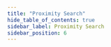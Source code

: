 ```yaml
---
title: "Proximity Search"
hide_table_of_contents: true
sidebar_label: Proximity Search
sidebar_position: 6
---
```





<LanguageSwitcher supportedLanguages={supportedLanguages} />

<LanguageContent language="csharp">
   <ProximitySearchCsharp />
</LanguageContent>

<LanguageContent language="java">
   <ProximitySearchJava />
</LanguageContent>

<LanguageContent language="nodejs">
   <ProximitySearchNodejs />
</LanguageContent>


<!---
### Session
- [Full-text search](../../../../client-api/session/querying/text-search/full-text-search)
- [Query overview](../../../../client-api/session/querying/how-to-query)
- [What is a DocumentQuery](../../../../client-api/session/querying/document-query/what-is-document-query)
- [Querying: Basics](../../../../indexes/querying/query-index)


-->
